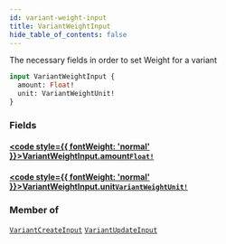 ```yaml
---
id: variant-weight-input
title: VariantWeightInput
hide_table_of_contents: false
---
```








The necessary fields in order to set Weight for a variant

```graphql
input VariantWeightInput {
  amount: Float!
  unit: VariantWeightUnit!
}
```


### Fields

#### [<code style={{ fontWeight: 'normal' }}>VariantWeightInput.<b>amount</b></code>](#)<Bullet />[`Float!`](/demand/api/graphql-admin/reference/scalars/float) <Badge class="secondary" text="non-null"/> <Badge class="secondary" text="scalar"/>
> 
> 

#### [<code style={{ fontWeight: 'normal' }}>VariantWeightInput.<b>unit</b></code>](#)<Bullet />[`VariantWeightUnit!`](/demand/api/graphql-admin/reference/enums/variant-weight-unit) <Badge class="secondary" text="non-null"/> <Badge class="secondary" text="enum"/>
> 
> 



### Member of

[`VariantCreateInput`](/demand/api/graphql-admin/reference/inputs/variant-create-input)  <Badge class="secondary" text="input"/><Bullet />[`VariantUpdateInput`](/demand/api/graphql-admin/reference/inputs/variant-update-input)  <Badge class="secondary" text="input"/>



